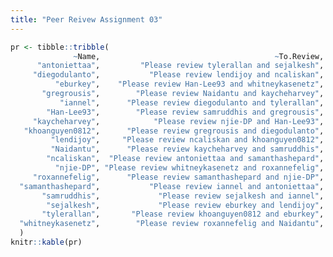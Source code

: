 ```yaml
---
title: "Peer Reivew Assignment 03"
---
```


```r
pr <- tibble::tribble(
              ~Name,                                       ~To.Review,                                             ~Will.Review,
      "antoniettaa",         "Please review tylerallan and sejalkesh",  "You will be reviewed by ncaliskan and samanthashepard",
     "diegodulanto",           "Please review lendijoy and ncaliskan",      "You will be reviewed by iannel and khoanguyen0812",
          "eburkey",    "Please review Han-Lee93 and whitneykasenetz",       "You will be reviewed by sejalkesh and tylerallan",
       "gregrousis",        "Please review Naidantu and kaycheharvey",   "You will be reviewed by khoanguyen0812 and Han-Lee93",
           "iannel",      "Please review diegodulanto and tylerallan", "You will be reviewed by samanthashepard and samruddhis",
        "Han-Lee93",        "Please review samruddhis and gregrousis",       "You will be reviewed by eburkey and kaycheharvey",
     "kaycheharvey",            "Please review njie-DP and Han-Lee93",        "You will be reviewed by Naidantu and gregrousis",
   "khoanguyen0812",      "Please review gregrousis and diegodulanto",        "You will be reviewed by tylerallan and lendijoy",
         "lendijoy",     "Please review ncaliskan and khoanguyen0812",     "You will be reviewed by diegodulanto and sejalkesh",
         "Naidantu",      "Please review kaycheharvey and samruddhis", "You will be reviewed by gregrousis and whitneykasenetz",
        "ncaliskan",  "Please review antoniettaa and samanthashepard",      "You will be reviewed by lendijoy and diegodulanto",
          "njie-DP", "Please review whitneykasenetz and roxannefelig",  "You will be reviewed by kaycheharvey and roxannefelig",
     "roxannefelig",      "Please review samanthashepard and njie-DP",    "You will be reviewed by whitneykasenetz and njie-DP",
  "samanthashepard",           "Please review iannel and antoniettaa",     "You will be reviewed by roxannefelig and ncaliskan",
       "samruddhis",             "Please review sejalkesh and iannel",         "You will be reviewed by Han-Lee93 and Naidantu",
        "sejalkesh",             "Please review eburkey and lendijoy",     "You will be reviewed by samruddhis and antoniettaa",
       "tylerallan",       "Please review khoanguyen0812 and eburkey",         "You will be reviewed by antoniettaa and iannel",
  "whitneykasenetz",        "Please review roxannefelig and Naidantu",            "You will be reviewed by njie-DP and eburkey"
  )
knitr::kable(pr)
```
